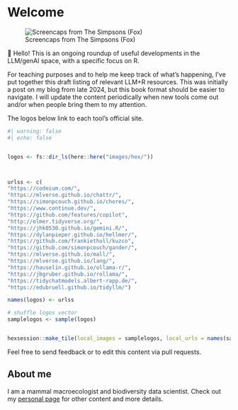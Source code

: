 # Welcome {#sec-index .unnumbered}

![Screencaps from The Simpsons (Fox)](images/llmscvr.jpg)

👋 Hello! This is an ongoing roundup of useful developments in the LLM/genAI space, with a specific focus on R.


For teaching purposes and to help me keep track of what's happening, I've put together this draft listing of relevant LLM+R resources. This was initially a post on my blog from late 2024, but this book format should be easier to navigate. I will update the content periodically when new tools come out and/or when people bring them to my attention.


The logos below link to each tool's official site.

```r
#| warning: false
#| echo: false


logos <- fs::dir_ls(here::here("images/hex/"))



urlss <- c(
"https://codeium.com/",
"https://mlverse.github.io/chattr/",
"https://simonpcouch.github.io/chores/",
"https://www.continue.dev/",
"https://github.com/features/copilot",
"http://elmer.tidyverse.org/",
"https://jhk0530.github.io/gemini.R/",
"https://dylanpieper.github.io/hellmer/",
"https://github.com/frankiethull/kuzco",
"https://github.com/simonpcouch/gander/",
"https://mlverse.github.io/mall/",
"https://mlverse.github.io/lang/",
"https://hauselin.github.io/ollama-r/",
"https://jbgruber.github.io/rollama/",
"https://tidychatmodels.albert-rapp.de/",
"https://edubruell.github.io/tidyllm/")

names(logos) <- urlss

# shuffle logos vector
samplelogos <- sample(logos)


hexsession::make_tile(local_images = samplelogos, local_urls = names(samplelogos),dark_mode = F)

```

Feel free to send feedback or to edit this content via pull requests.

## About me

I am a mammal macroecologist and biodiversity data scientist. Check out my [personal page](https://liomys.mx) for other content and more details.

